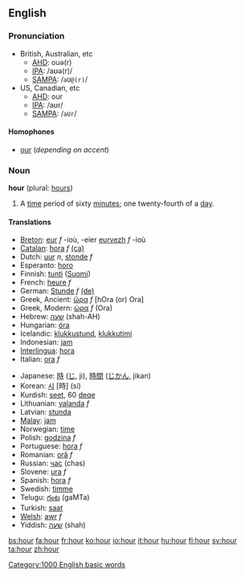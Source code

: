 ==English==

{{rank|thousand|looking|John|366|hour|air|reason|feel}}

===Pronunciation===
*British, Australian, etc
**[[w:AHD|AHD]]: ouə(r)
**[[w:IPA|IPA]]: /aʊə(r)/
**[[w:SAMPA|SAMPA]]: /<tt>aU@(r)</tt>/
*US, Canadian, etc
**[[w:AHD|AHD]]: our
**[[w:IPA|IPA]]: /aʊr/
**[[w:SAMPA|SAMPA]]: /<tt>aUr</tt>/

====Homophones====
*[[our]] (''depending on accent'')

===Noun===
'''hour''' (plural: [[hours]])

# A [[time]] period of sixty [[minute]]s; one twenty-fourth of a [[day]].

====Translations====
{{top}}
*[[Breton]]: [[eur]] ''f'' -ioù, -eier [[eurvezh]] ''f'' -ioù
*[[Catalan]]: [[hora]] ''f'' [[:ca:hora|(ca)]] 
*Dutch: [[uur]] ''n'', [[stonde]] ''f''
*Esperanto: [[horo]]
*Finnish: [[tunti]] ([[:fi:tunti|Suomi]])
*French: [[heure]] ''f''
*German: [[Stunde]] ''f'' [[:de:Stunde|(de)]]
*Greek, Ancient: [[ὥρα]] ''f'' [hOra (or) Ora]
*Greek, Modern: [[ώρα]] ''f'' (Ora)
*Hebrew: [[שעה]] (shah-AH)
*Hungarian: [[óra]]
*Icelandic: [[klukkustund]], [[klukkutími]]
*Indonesian: [[jam]]
*[[Interlingua]]: [[hora]]
*Italian: [[ora]] ''f''
{{mid}}
*Japanese: [[時]] ([[じ]], ji), [[時間]] ([[じかん]], jikan)
*Korean: [[시]] [時] (si)
*Kurdish: [[seet]], 60 [[deqe]]
*Lithuanian: [[valanda]] ''f''
*Latvian: [[stunda]] {{f}}
*[[Malay]]: [[jam]]
*Norwegian: [[time]]
*Polish: [[godzina]] ''f''
*Portuguese: [[hora]] ''f''
*Romanian: [[oră]] ''f''
*Russian: [[час]] (chas)
*Slovene: [[ura]] ''f''
*Spanish: [[hora]] ''f''
*Swedish: [[timme]]
*Telugu: [[గంట]] (gaMTa)
*Turkish: [[saat]]
*[[Welsh]]: [[awr]] ''f''
*Yiddish: [[שעה]] (shah)
{{bottom}}
[[Category:1000 English basic words]]

[[bs:hour]]
[[fa:hour]]
[[fr:hour]]
[[ko:hour]]
[[io:hour]]
[[it:hour]]
[[hu:hour]]
[[fi:hour]]
[[sv:hour]]
[[ta:hour]]
[[zh:hour]]